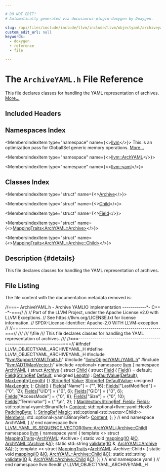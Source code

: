 ```yaml
---

# DO NOT EDIT!
# Automatically generated via docusaurus-plugin-doxygen by Doxygen.

slug: /api/files/include/include/llvm/include/llvm/objectyaml/archiveyaml-h
custom_edit_url: null
keywords:
  - doxygen
  - reference
  - file

---
```





# The `ArchiveYAML.h` File Reference

<DoxygenPage pluginConfig={pluginConfig}>

This file declares classes for handling the YAML representation of archives. <a href="#details">More...</a>

## Included Headers

<IncludesList>
<IncludesListItem
  filePath="llvm/Support/YAMLTraits.h"
  permalink="/docs/api/files/include/include/llvm/include/llvm/support/yamltraits-h"
  isLocal="true" />
<IncludesListItem
  filePath="llvm/ObjectYAML/YAML.h"
  permalink="/docs/api/files/include/include/llvm/include/llvm/objectyaml/yaml-h"
  isLocal="true" />
<IncludesListItem
  filePath="llvm/ADT/MapVector.h"
  permalink="/docs/api/files/include/include/llvm/include/llvm/adt/mapvector-h"
  isLocal="true" />
<IncludesListItem
  filePath="optional"
  permalink=""
  isLocal="false" />
</IncludesList>

## Namespaces Index

<MembersIndex>

<MembersIndexItem
  type="namespace"
  name={<><a href="/docs/api/namespaces/llvm">llvm</a></>}>
This is an optimization pass for GlobalISel generic memory operations. <a href="/docs/api/namespaces/llvm/#details">More...</a>
</MembersIndexItem>

<MembersIndexItem
  type="namespace"
  name={<><a href="/docs/api/namespaces/llvm/archyaml">llvm::ArchYAML</a></>}>
</MembersIndexItem>

<MembersIndexItem
  type="namespace"
  name={<><a href="/docs/api/namespaces/llvm/yaml">llvm::yaml</a></>}>
</MembersIndexItem>

</MembersIndex>

## Classes Index

<MembersIndex>

<MembersIndexItem
  type="struct"
  name={<><a href="/docs/api/structs/llvm/archyaml/archive">Archive</a></>}>
</MembersIndexItem>

<MembersIndexItem
  type="struct"
  name={<><a href="/docs/api/structs/llvm/archyaml/archive/child">Child</a></>}>
</MembersIndexItem>

<MembersIndexItem
  type="struct"
  name={<><a href="/docs/api/structs/llvm/archyaml/archive/child/field">Field</a></>}>
</MembersIndexItem>

<MembersIndexItem
  type="struct"
  name={<><a href="/docs/api/structs/llvm/yaml/mappingtraits-ca178affa2c5542ad6152857e8646a0e">MappingTraits&lt;ArchYAML::Archive&gt;</a></>}>
</MembersIndexItem>

<MembersIndexItem
  type="struct"
  name={<><a href="/docs/api/structs/llvm/yaml/mappingtraits-90fa4b4bf1f65b5e4684b9a1c116c7f5">MappingTraits&lt;ArchYAML::Archive::Child&gt;</a></>}>
</MembersIndexItem>

</MembersIndex>

## Description {#details}

This file declares classes for handling the YAML representation of archives.

## File Listing

The file content with the documentation metadata removed is:

<ProgramListing>

<Link id="l00001" /><CodeLine lineNumber="1"><Highlight kind="comment">//===- ArchiveYAML.h - Archive YAMLIO implementation ------------&#42;- C++ -&#42;-===//</Highlight><Highlight kind="normal"></Highlight></CodeLine>
<Link id="l00002" /><CodeLine lineNumber="2"><Highlight kind="normal"></Highlight><Highlight kind="comment">//</Highlight><Highlight kind="normal"></Highlight></CodeLine>
<Link id="l00003" /><CodeLine lineNumber="3"><Highlight kind="normal"></Highlight><Highlight kind="comment">// Part of the LLVM Project, under the Apache License v2.0 with LLVM Exceptions.</Highlight><Highlight kind="normal"></Highlight></CodeLine>
<Link id="l00004" /><CodeLine lineNumber="4"><Highlight kind="normal"></Highlight><Highlight kind="comment">// See https://llvm.org/LICENSE.txt for license information.</Highlight><Highlight kind="normal"></Highlight></CodeLine>
<Link id="l00005" /><CodeLine lineNumber="5"><Highlight kind="normal"></Highlight><Highlight kind="comment">// SPDX-License-Identifier: Apache-2.0 WITH LLVM-exception</Highlight><Highlight kind="normal"></Highlight></CodeLine>
<Link id="l00006" /><CodeLine lineNumber="6"><Highlight kind="normal"></Highlight><Highlight kind="comment">//</Highlight><Highlight kind="normal"></Highlight></CodeLine>
<Link id="l00007" /><CodeLine lineNumber="7"><Highlight kind="normal"></Highlight><Highlight kind="comment">//===----------------------------------------------------------------------===//</Highlight><Highlight kind="comment"></Highlight></CodeLine>
<Link id="l00008" /><CodeLine lineNumber="8"><Highlight kind="comment">///</Highlight></CodeLine>
<Link id="l00009" /><CodeLine lineNumber="9"><Highlight kind="comment">/// \\file</Highlight></CodeLine>
<Link id="l00010" /><CodeLine lineNumber="10"><Highlight kind="comment">/// This file declares classes for handling the YAML representation of archives.</Highlight></CodeLine>
<Link id="l00011" /><CodeLine lineNumber="11"><Highlight kind="comment">///</Highlight><Highlight kind="normal"></Highlight></CodeLine>
<Link id="l00012" /><CodeLine lineNumber="12"><Highlight kind="normal"></Highlight><Highlight kind="comment">//===----------------------------------------------------------------------===//</Highlight><Highlight kind="normal"></Highlight></CodeLine>
<Link id="l00013" /><CodeLine lineNumber="13"><Highlight kind="normal"></Highlight></CodeLine>
<Link id="l00014" /><CodeLine lineNumber="14"><Highlight kind="normal"></Highlight><Highlight kind="preprocessor">#ifndef LLVM&#95;OBJECTYAML&#95;ARCHIVEYAML&#95;H</Highlight><Highlight kind="normal"></Highlight></CodeLine>
<Link id="l00015" /><CodeLine lineNumber="15"><Highlight kind="normal"></Highlight><Highlight kind="preprocessor">#define LLVM&#95;OBJECTYAML&#95;ARCHIVEYAML&#95;H</Highlight><Highlight kind="normal"></Highlight></CodeLine>
<Link id="l00016" /><CodeLine lineNumber="16"><Highlight kind="normal"></Highlight></CodeLine>
<Link id="l00017" /><CodeLine lineNumber="17"><Highlight kind="normal"></Highlight><Highlight kind="preprocessor">#include &quot;<a href="/docs/api/files/include/include/llvm/include/llvm/support/yamltraits-h">llvm/Support/YAMLTraits.h</a>&quot;</Highlight><Highlight kind="normal"></Highlight></CodeLine>
<Link id="l00018" /><CodeLine lineNumber="18"><Highlight kind="normal"></Highlight><Highlight kind="preprocessor">#include &quot;<a href="/docs/api/files/include/include/llvm/include/llvm/objectyaml/yaml-h">llvm/ObjectYAML/YAML.h</a>&quot;</Highlight><Highlight kind="normal"></Highlight></CodeLine>
<Link id="l00019" /><CodeLine lineNumber="19"><Highlight kind="normal"></Highlight><Highlight kind="preprocessor">#include &quot;<a href="/docs/api/files/include/include/llvm/include/llvm/adt/mapvector-h">llvm/ADT/MapVector.h</a>&quot;</Highlight><Highlight kind="normal"></Highlight></CodeLine>
<Link id="l00020" /><CodeLine lineNumber="20"><Highlight kind="normal"></Highlight><Highlight kind="preprocessor">#include &lt;optional&gt;</Highlight><Highlight kind="normal"></Highlight></CodeLine>
<Link id="l00021" /><CodeLine lineNumber="21"><Highlight kind="normal"></Highlight></CodeLine>
<Link id="l00022" /><CodeLine lineNumber="22"><Highlight kind="normal"></Highlight><Highlight kind="keyword">namespace </Highlight><Highlight kind="normal"><a href="/docs/api/namespaces/llvm">llvm</a> &#123;</Highlight></CodeLine>
<Link id="l00023" /><CodeLine lineNumber="23" lineLink="/docs/api/namespaces/llvm/archyaml"><Highlight kind="normal"></Highlight><Highlight kind="keyword">namespace </Highlight><Highlight kind="normal"><a href="/docs/api/namespaces/llvm/archyaml">ArchYAML</a> &#123;</Highlight></CodeLine>
<Link id="l00024" /><CodeLine lineNumber="24"><Highlight kind="normal"></Highlight></CodeLine>
<Link id="l00025" /><CodeLine lineNumber="25" lineLink="/docs/api/structs/llvm/archyaml/archive"><Highlight kind="normal"></Highlight><Highlight kind="keyword">struct </Highlight><Highlight kind="normal"><a href="/docs/api/structs/llvm/archyaml/archive">Archive</a> &#123;</Highlight></CodeLine>
<Link id="l00026" /><CodeLine lineNumber="26" lineLink="/docs/api/structs/llvm/archyaml/archive/child"><Highlight kind="normal">  </Highlight><Highlight kind="keyword">struct </Highlight><Highlight kind="normal"><a href="/docs/api/structs/llvm/archyaml/archive/child/#aadc1213c60b80fd8ec13f6d9c14e10ab">Child</a> &#123;</Highlight></CodeLine>
<Link id="l00027" /><CodeLine lineNumber="27" lineLink="/docs/api/structs/llvm/archyaml/archive/child/field"><Highlight kind="normal">    </Highlight><Highlight kind="keyword">struct </Highlight><Highlight kind="normal"><a href="/docs/api/structs/llvm/archyaml/archive/child/field/#a47a5bc24e93d31f0338aeb5806bd27c6">Field</a> &#123;</Highlight></CodeLine>
<Link id="l00028" /><CodeLine lineNumber="28" lineLink="/docs/api/structs/llvm/archyaml/archive/child/field/#a47a5bc24e93d31f0338aeb5806bd27c6"><Highlight kind="normal">      <a href="/docs/api/structs/llvm/archyaml/archive/child/field/#a47a5bc24e93d31f0338aeb5806bd27c6">Field</a>() = </Highlight><Highlight kind="keywordflow">default</Highlight><Highlight kind="normal">;</Highlight></CodeLine>
<Link id="l00029" /><CodeLine lineNumber="29" lineLink="/docs/api/structs/llvm/archyaml/archive/child/field/#a4a1dc26e4e1a6f4dd751b4e1336c77c7"><Highlight kind="normal">      <a href="/docs/api/structs/llvm/archyaml/archive/child/field/#a4a1dc26e4e1a6f4dd751b4e1336c77c7">Field</a>(<a href="/docs/api/classes/llvm/stringref">StringRef</a> <a href="/docs/api/namespaces/llvm/#ae58c751054b01f206f9b9e34e461d25fa7a1920d61156abc05a60135aefe8bc67">Default</a>, </Highlight><Highlight kind="keywordtype">unsigned</Highlight><Highlight kind="normal"> <a href="/docs/api/namespaces/llvm/#a05f5b9a11bdcc5feba62899f95dcf878af6d9f1c7b49b7601fae6a545002a6763">Length</a>)</Highlight></CodeLine>
<Link id="l00030" /><CodeLine lineNumber="30"><Highlight kind="normal">          : <a href="/docs/api/structs/llvm/archyaml/archive/child/field/#a96d9aa74c9fa606cca513480809f19b8">DefaultValue</a>(<a href="/docs/api/namespaces/llvm/#ae58c751054b01f206f9b9e34e461d25fa7a1920d61156abc05a60135aefe8bc67">Default</a>), <a href="/docs/api/structs/llvm/archyaml/archive/child/field/#a224e436b0c36e0599eaddb34fed08230">MaxLength</a>(<a href="/docs/api/namespaces/llvm/#a05f5b9a11bdcc5feba62899f95dcf878af6d9f1c7b49b7601fae6a545002a6763">Length</a>) &#123;&#125;</Highlight></CodeLine>
<Link id="l00031" /><CodeLine lineNumber="31" lineLink="/docs/api/structs/llvm/archyaml/archive/child/field/#a4094fc01e968dbb0d662a216b8f1b6b5"><Highlight kind="normal">      <a href="/docs/api/classes/llvm/stringref">StringRef</a> <a href="/docs/api/structs/llvm/archyaml/archive/child/field/#a4094fc01e968dbb0d662a216b8f1b6b5">Value</a>;</Highlight></CodeLine>
<Link id="l00032" /><CodeLine lineNumber="32" lineLink="/docs/api/structs/llvm/archyaml/archive/child/field/#a96d9aa74c9fa606cca513480809f19b8"><Highlight kind="normal">      <a href="/docs/api/classes/llvm/stringref">StringRef</a> <a href="/docs/api/structs/llvm/archyaml/archive/child/field/#a96d9aa74c9fa606cca513480809f19b8">DefaultValue</a>;</Highlight></CodeLine>
<Link id="l00033" /><CodeLine lineNumber="33" lineLink="/docs/api/structs/llvm/archyaml/archive/child/field/#a224e436b0c36e0599eaddb34fed08230"><Highlight kind="normal">      </Highlight><Highlight kind="keywordtype">unsigned</Highlight><Highlight kind="normal"> <a href="/docs/api/structs/llvm/archyaml/archive/child/field/#a224e436b0c36e0599eaddb34fed08230">MaxLength</a>;</Highlight></CodeLine>
<Link id="l00034" /><CodeLine lineNumber="34"><Highlight kind="normal">    &#125;;</Highlight></CodeLine>
<Link id="l00035" /><CodeLine lineNumber="35"><Highlight kind="normal"></Highlight></CodeLine>
<Link id="l00036" /><CodeLine lineNumber="36" lineLink="/docs/api/structs/llvm/archyaml/archive/child/#aadc1213c60b80fd8ec13f6d9c14e10ab"><Highlight kind="normal">    <a href="/docs/api/structs/llvm/archyaml/archive/child/#aadc1213c60b80fd8ec13f6d9c14e10ab">Child</a>() &#123;</Highlight></CodeLine>
<Link id="l00037" /><CodeLine lineNumber="37"><Highlight kind="normal">      <a href="/docs/api/structs/llvm/archyaml/archive/child/#abe37c0a8d8383c166b0c5675950f77c6">Fields</a>&#91;</Highlight><Highlight kind="stringliteral">&quot;Name&quot;</Highlight><Highlight kind="normal">&#93; = &#123;</Highlight><Highlight kind="stringliteral">&quot;&quot;</Highlight><Highlight kind="normal">, 16&#125;;</Highlight></CodeLine>
<Link id="l00038" /><CodeLine lineNumber="38"><Highlight kind="normal">      <a href="/docs/api/structs/llvm/archyaml/archive/child/#abe37c0a8d8383c166b0c5675950f77c6">Fields</a>&#91;</Highlight><Highlight kind="stringliteral">&quot;LastModified&quot;</Highlight><Highlight kind="normal">&#93; = &#123;</Highlight><Highlight kind="stringliteral">&quot;0&quot;</Highlight><Highlight kind="normal">, 12&#125;;</Highlight></CodeLine>
<Link id="l00039" /><CodeLine lineNumber="39"><Highlight kind="normal">      <a href="/docs/api/structs/llvm/archyaml/archive/child/#abe37c0a8d8383c166b0c5675950f77c6">Fields</a>&#91;</Highlight><Highlight kind="stringliteral">&quot;UID&quot;</Highlight><Highlight kind="normal">&#93; = &#123;</Highlight><Highlight kind="stringliteral">&quot;0&quot;</Highlight><Highlight kind="normal">, 6&#125;;</Highlight></CodeLine>
<Link id="l00040" /><CodeLine lineNumber="40"><Highlight kind="normal">      <a href="/docs/api/structs/llvm/archyaml/archive/child/#abe37c0a8d8383c166b0c5675950f77c6">Fields</a>&#91;</Highlight><Highlight kind="stringliteral">&quot;GID&quot;</Highlight><Highlight kind="normal">&#93; = &#123;</Highlight><Highlight kind="stringliteral">&quot;0&quot;</Highlight><Highlight kind="normal">, 6&#125;;</Highlight></CodeLine>
<Link id="l00041" /><CodeLine lineNumber="41"><Highlight kind="normal">      <a href="/docs/api/structs/llvm/archyaml/archive/child/#abe37c0a8d8383c166b0c5675950f77c6">Fields</a>&#91;</Highlight><Highlight kind="stringliteral">&quot;AccessMode&quot;</Highlight><Highlight kind="normal">&#93; = &#123;</Highlight><Highlight kind="stringliteral">&quot;0&quot;</Highlight><Highlight kind="normal">, 8&#125;;</Highlight></CodeLine>
<Link id="l00042" /><CodeLine lineNumber="42"><Highlight kind="normal">      <a href="/docs/api/structs/llvm/archyaml/archive/child/#abe37c0a8d8383c166b0c5675950f77c6">Fields</a>&#91;</Highlight><Highlight kind="stringliteral">&quot;Size&quot;</Highlight><Highlight kind="normal">&#93; = &#123;</Highlight><Highlight kind="stringliteral">&quot;0&quot;</Highlight><Highlight kind="normal">, 10&#125;;</Highlight></CodeLine>
<Link id="l00043" /><CodeLine lineNumber="43"><Highlight kind="normal">      <a href="/docs/api/structs/llvm/archyaml/archive/child/#abe37c0a8d8383c166b0c5675950f77c6">Fields</a>&#91;</Highlight><Highlight kind="stringliteral">&quot;Terminator&quot;</Highlight><Highlight kind="normal">&#93; = &#123;</Highlight><Highlight kind="stringliteral">&quot;&#96;\\n&quot;</Highlight><Highlight kind="normal">, 2&#125;;</Highlight></CodeLine>
<Link id="l00044" /><CodeLine lineNumber="44"><Highlight kind="normal">    &#125;</Highlight></CodeLine>
<Link id="l00045" /><CodeLine lineNumber="45"><Highlight kind="normal"></Highlight></CodeLine>
<Link id="l00046" /><CodeLine lineNumber="46" lineLink="/docs/api/structs/llvm/archyaml/archive/child/#abe37c0a8d8383c166b0c5675950f77c6"><Highlight kind="normal">    <a href="/docs/api/classes/llvm/mapvector">MapVector&lt;StringRef, Field&gt;</a> <a href="/docs/api/structs/llvm/archyaml/archive/child/#abe37c0a8d8383c166b0c5675950f77c6">Fields</a>;</Highlight></CodeLine>
<Link id="l00047" /><CodeLine lineNumber="47"><Highlight kind="normal"></Highlight></CodeLine>
<Link id="l00048" /><CodeLine lineNumber="48" lineLink="/docs/api/structs/llvm/archyaml/archive/child/#a3802dc4d59df85da2e014b3ca463e6fc"><Highlight kind="normal">    std::optional&lt;yaml::BinaryRef&gt; <a href="/docs/api/structs/llvm/archyaml/archive/child/#a3802dc4d59df85da2e014b3ca463e6fc">Content</a>;</Highlight></CodeLine>
<Link id="l00049" /><CodeLine lineNumber="49" lineLink="/docs/api/structs/llvm/archyaml/archive/child/#aaf2ace652a1a3c5137ecc87147f60f17"><Highlight kind="normal">    std::optional&lt;llvm::yaml::Hex8&gt; <a href="/docs/api/structs/llvm/archyaml/archive/child/#aaf2ace652a1a3c5137ecc87147f60f17">PaddingByte</a>;</Highlight></CodeLine>
<Link id="l00050" /><CodeLine lineNumber="50"><Highlight kind="normal">  &#125;;</Highlight></CodeLine>
<Link id="l00051" /><CodeLine lineNumber="51"><Highlight kind="normal"></Highlight></CodeLine>
<Link id="l00052" /><CodeLine lineNumber="52" lineLink="/docs/api/structs/llvm/archyaml/archive/#a6a971b07e77ef1aec7f7353aad712057"><Highlight kind="normal">  <a href="/docs/api/classes/llvm/stringref">StringRef</a> <a href="/docs/api/structs/llvm/archyaml/archive/#a6a971b07e77ef1aec7f7353aad712057">Magic</a>;</Highlight></CodeLine>
<Link id="l00053" /><CodeLine lineNumber="53" lineLink="/docs/api/structs/llvm/archyaml/archive/#af6597fe19ca3219f9a90d7533823c4d8"><Highlight kind="normal">  std::optional&lt;std::vector&lt;Child&gt;&gt; <a href="/docs/api/structs/llvm/archyaml/archive/#af6597fe19ca3219f9a90d7533823c4d8">Members</a>;</Highlight></CodeLine>
<Link id="l00054" /><CodeLine lineNumber="54" lineLink="/docs/api/structs/llvm/archyaml/archive/#a093bf74da754dcb02f6cc284fa65221b"><Highlight kind="normal">  std::optional&lt;yaml::BinaryRef&gt; <a href="/docs/api/structs/llvm/archyaml/archive/#a093bf74da754dcb02f6cc284fa65221b">Content</a>;</Highlight></CodeLine>
<Link id="l00055" /><CodeLine lineNumber="55"><Highlight kind="normal">&#125;;</Highlight></CodeLine>
<Link id="l00056" /><CodeLine lineNumber="56"><Highlight kind="normal"></Highlight></CodeLine>
<Link id="l00057" /><CodeLine lineNumber="57"><Highlight kind="normal">&#125; </Highlight><Highlight kind="comment">// end namespace ArchYAML</Highlight><Highlight kind="normal"></Highlight></CodeLine>
<Link id="l00058" /><CodeLine lineNumber="58"><Highlight kind="normal">&#125; </Highlight><Highlight kind="comment">// end namespace llvm</Highlight><Highlight kind="normal"></Highlight></CodeLine>
<Link id="l00059" /><CodeLine lineNumber="59"><Highlight kind="normal"></Highlight></CodeLine>
<Link id="l00060" /><CodeLine lineNumber="60"><Highlight kind="normal"><a href="/docs/api/files/include/include/llvm/include/llvm/support/yamltraits-h/#a57ad3a94065e9edfc73b92994494ae50">LLVM&#95;YAML&#95;IS&#95;SEQUENCE&#95;VECTOR</a>(<a href="/docs/api/structs/llvm/archyaml/archive/child">llvm::ArchYAML::Archive::Child</a>)</Highlight></CodeLine>
<Link id="l00061" /><CodeLine lineNumber="61"><Highlight kind="normal"></Highlight></CodeLine>
<Link id="l00062" /><CodeLine lineNumber="62"><Highlight kind="normal"></Highlight><Highlight kind="keyword">namespace </Highlight><Highlight kind="normal"><a href="/docs/api/namespaces/llvm">llvm</a> &#123;</Highlight></CodeLine>
<Link id="l00063" /><CodeLine lineNumber="63"><Highlight kind="normal"></Highlight><Highlight kind="keyword">namespace </Highlight><Highlight kind="normal">yaml &#123;</Highlight></CodeLine>
<Link id="l00064" /><CodeLine lineNumber="64"><Highlight kind="normal"></Highlight></CodeLine>
<Link id="l00065" /><CodeLine lineNumber="65" lineLink="/docs/api/structs/llvm/yaml/mappingtraits-ca178affa2c5542ad6152857e8646a0e"><Highlight kind="normal"></Highlight><Highlight kind="keyword">template</Highlight><Highlight kind="normal"> &lt;&gt; </Highlight><Highlight kind="keyword">struct </Highlight><Highlight kind="normal"><a href="/docs/api/structs/llvm/yaml/mappingtraits">MappingTraits</a>&lt;<a href="/docs/api/namespaces/llvm/archyaml">ArchYAML</a>::Archive&gt; &#123;</Highlight></CodeLine>
<Link id="l00066" /><CodeLine lineNumber="66"><Highlight kind="normal">  </Highlight><Highlight kind="keyword">static</Highlight><Highlight kind="normal"> </Highlight><Highlight kind="keywordtype">void</Highlight><Highlight kind="normal"> <a href="/docs/api/structs/llvm/yaml/mappingtraits-ca178affa2c5542ad6152857e8646a0e/#a8aa2ce258589aa8cf35e95ac4450547a">mapping</a>(<a href="/docs/api/classes/llvm/yaml/io">IO</a> &amp;<a href="/docs/api/classes/llvm/yaml/io">IO</a>, <a href="/docs/api/structs/llvm/archyaml/archive">ArchYAML::Archive</a> &amp;<a href="/docs/api/files/lib/lib/ir/builtingcs-cpp/#a2e38c85003a042421cde1647632d0b72">A</a>);</Highlight></CodeLine>
<Link id="l00067" /><CodeLine lineNumber="67"><Highlight kind="normal">  </Highlight><Highlight kind="keyword">static</Highlight><Highlight kind="normal"> std::string <a href="/docs/api/structs/llvm/yaml/mappingtraits-ca178affa2c5542ad6152857e8646a0e/#a588f84e3e4031936ea5bacc405c2a0c2">validate</a>(<a href="/docs/api/classes/llvm/yaml/io">IO</a> &amp;, <a href="/docs/api/structs/llvm/archyaml/archive">ArchYAML::Archive</a> &amp;<a href="/docs/api/files/lib/lib/ir/builtingcs-cpp/#a2e38c85003a042421cde1647632d0b72">A</a>);</Highlight></CodeLine>
<Link id="l00068" /><CodeLine lineNumber="68"><Highlight kind="normal">&#125;;</Highlight></CodeLine>
<Link id="l00069" /><CodeLine lineNumber="69"><Highlight kind="normal"></Highlight></CodeLine>
<Link id="l00070" /><CodeLine lineNumber="70" lineLink="/docs/api/structs/llvm/yaml/mappingtraits-90fa4b4bf1f65b5e4684b9a1c116c7f5"><Highlight kind="normal"></Highlight><Highlight kind="keyword">template</Highlight><Highlight kind="normal"> &lt;&gt; </Highlight><Highlight kind="keyword">struct </Highlight><Highlight kind="normal"><a href="/docs/api/structs/llvm/yaml/mappingtraits">MappingTraits</a>&lt;<a href="/docs/api/namespaces/llvm/archyaml">ArchYAML</a>::Archive::Child&gt; &#123;</Highlight></CodeLine>
<Link id="l00071" /><CodeLine lineNumber="71"><Highlight kind="normal">  </Highlight><Highlight kind="keyword">static</Highlight><Highlight kind="normal"> </Highlight><Highlight kind="keywordtype">void</Highlight><Highlight kind="normal"> <a href="/docs/api/structs/llvm/yaml/mappingtraits-90fa4b4bf1f65b5e4684b9a1c116c7f5/#a97458d286b2cbcb3fdfaab5b757f23c4">mapping</a>(<a href="/docs/api/classes/llvm/yaml/io">IO</a> &amp;<a href="/docs/api/classes/llvm/yaml/io">IO</a>, <a href="/docs/api/structs/llvm/archyaml/archive/child">ArchYAML::Archive::Child</a> &amp;<a href="/docs/api/namespaces/llvm/callingconv/#ac6aa1387c4375260e2468eb5a77fdb4cafd841a49aec1539bc88abc8ff9e170fb">C</a>);</Highlight></CodeLine>
<Link id="l00072" /><CodeLine lineNumber="72"><Highlight kind="normal">  </Highlight><Highlight kind="keyword">static</Highlight><Highlight kind="normal"> std::string <a href="/docs/api/structs/llvm/yaml/mappingtraits-90fa4b4bf1f65b5e4684b9a1c116c7f5/#acbb17ab0e84d95cfa91b473a5ca86323">validate</a>(<a href="/docs/api/classes/llvm/yaml/io">IO</a> &amp;, <a href="/docs/api/structs/llvm/archyaml/archive/child">ArchYAML::Archive::Child</a> &amp;<a href="/docs/api/namespaces/llvm/callingconv/#ac6aa1387c4375260e2468eb5a77fdb4cafd841a49aec1539bc88abc8ff9e170fb">C</a>);</Highlight></CodeLine>
<Link id="l00073" /><CodeLine lineNumber="73"><Highlight kind="normal">&#125;;</Highlight></CodeLine>
<Link id="l00074" /><CodeLine lineNumber="74"><Highlight kind="normal"></Highlight></CodeLine>
<Link id="l00075" /><CodeLine lineNumber="75"><Highlight kind="normal">&#125; </Highlight><Highlight kind="comment">// end namespace yaml</Highlight><Highlight kind="normal"></Highlight></CodeLine>
<Link id="l00076" /><CodeLine lineNumber="76"><Highlight kind="normal">&#125; </Highlight><Highlight kind="comment">// end namespace llvm</Highlight><Highlight kind="normal"></Highlight></CodeLine>
<Link id="l00077" /><CodeLine lineNumber="77"><Highlight kind="normal"></Highlight></CodeLine>
<Link id="l00078" /><CodeLine lineNumber="78"><Highlight kind="normal"></Highlight><Highlight kind="preprocessor">#endif </Highlight><Highlight kind="comment">// LLVM&#95;OBJECTYAML&#95;ARCHIVEYAML&#95;H</Highlight><Highlight kind="normal"></Highlight></CodeLine>

</ProgramListing>

</DoxygenPage>
